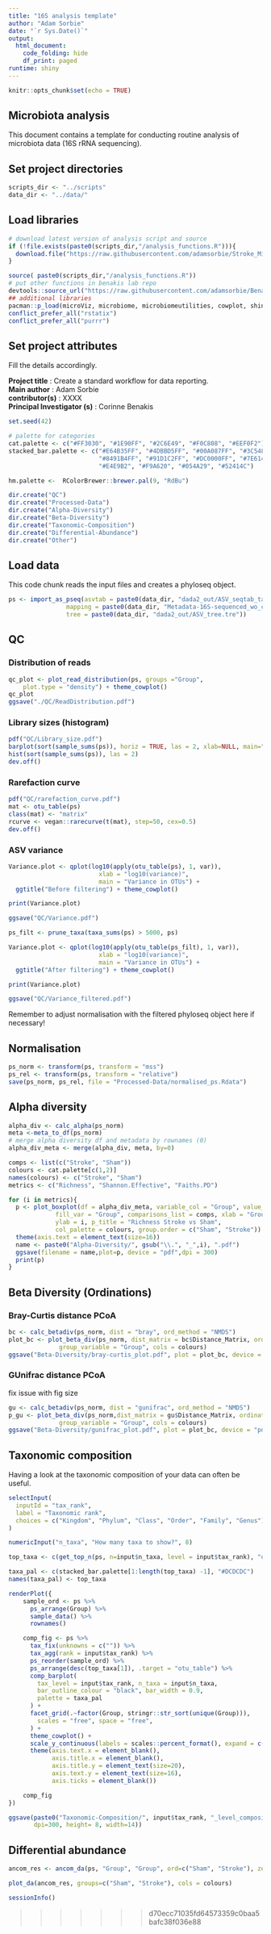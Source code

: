 ```yaml
--- 
title: "16S analysis template"
author: "Adam Sorbie"
date: "`r Sys.Date()`"
output:
  html_document:
    code_folding: hide
    df_print: paged
runtime: shiny
---
```


```r
knitr::opts_chunk$set(echo = TRUE)
```

## Microbiota analysis 

This document contains a template for conducting routine analysis of microbiota data 
(16S rRNA sequencing).


## Set project directories

```r
scripts_dir <- "../scripts"
data_dir <- "../data/"
```


## Load libraries  

```r
# download latest version of analysis script and source 
if (!file.exists(paste0(scripts_dir,"/analysis_functions.R"))){
  download.file("https://raw.githubusercontent.com/adamsorbie/Stroke_Microbiota_reproducibility/main/scripts/analysis_functions.R", destfile = paste0(scripts_dir,"/analysis_functions.R"))
}

source( paste0(scripts_dir,"/analysis_functions.R"))
# put other functions in benakis lab repo
devtools::source_url("https://raw.githubusercontent.com/adamsorbie/BenakisLab/main/16S/analysis_scripts/helper_functions_microbiome.R")
## additional libraries
pacman::p_load(microViz, microbiome, microbiomeutilities, cowplot, shiny, conflicted)
conflict_prefer_all("rstatix")
conflict_prefer_all("purrr")
```

## Set project attributes  

Fill the details accordingly.  

**Project title** : Create a standard workflow for data reporting.  
**Main author** : Adam Sorbie  
**contributor(s)** : XXXX  
**Principal Investigator (s)** : Corinne Benakis   


```r
set.seed(42)
```

```r
# palette for categories 
cat.palette <- c("#FF3030", "#1E90FF", "#2C6E49", "#F0C808", "#EEF0F2")
stacked_bar.palette <- c("#E64B35FF", "#4DBBD5FF", "#00A087FF", "#3C5488FF", "#F39B7FFF", 
                         "#8491B4FF", "#91D1C2FF", "#DC0000FF", "#7E6148FF", "#B09C85FF", 
                         "#E4E9B2", "#F9A620", "#054A29", "#52414C")

hm.palette <-  RColorBrewer::brewer.pal(9, "RdBu")
```


```r
dir.create("QC")
dir.create("Processed-Data")
dir.create("Alpha-Diversity")
dir.create("Beta-Diversity")
dir.create("Taxonomic-Composition")
dir.create("Differential-Abundance")
dir.create("Other")
```


## Load data

This code chunk reads the input files and creates a phyloseq object. 

```r
ps <- import_as_pseq(asvtab = paste0(data_dir, "dada2_out/ASV_seqtab_tax.tab"),
                mapping = paste0(data_dir, "Metadata-16S-sequenced_wo_ctrls.txt"),
                tree = paste0(data_dir, "dada2_out/ASV_tree.tre"))
```


## QC {.tabset}

### Distribution of reads  

```r
qc_plot <- plot_read_distribution(ps, groups ="Group", 
    plot.type = "density") + theme_cowplot()
qc_plot
ggsave("./QC/ReadDistribution.pdf")
```

### Library sizes (histogram)  

```r
pdf("QC/Library_size.pdf")
barplot(sort(sample_sums(ps)), horiz = TRUE, las = 2, xlab=NULL, main="Library sizes")
hist(sort(sample_sums(ps)), las = 2)
dev.off()
```
### Rarefaction curve 
```r
pdf("QC/rarefaction_curve.pdf")
mat <- otu_table(ps)
class(mat) <- "matrix"
rcurve <- vegan::rarecurve(t(mat), step=50, cex=0.5)
dev.off()
```

### ASV variance

```r
Variance.plot <- qplot(log10(apply(otu_table(ps), 1, var)), 
                         xlab = "log10(variance)", 
                         main = "Variance in OTUs") + 
  ggtitle("Before filtering") + theme_cowplot()

print(Variance.plot)

ggsave("QC/Variance.pdf")
```
```r
ps_filt <- prune_taxa(taxa_sums(ps) > 5000, ps)

Variance.plot <- qplot(log10(apply(otu_table(ps_filt), 1, var)), 
                         xlab = "log10(variance)", 
                         main = "Variance in OTUs") + 
  ggtitle("After filtering") + theme_cowplot()

print(Variance.plot)

ggsave("QC/Variance_filtered.pdf")
```
Remember to adjust normalisation with the filtered phyloseq object here if necessary!


## Normalisation {.tabset}

```r
ps_norm <- transform(ps, transform = "mss")
ps_rel <- transform(ps, transform = "relative")
save(ps_norm, ps_rel, file = "Processed-Data/normalised_ps.Rdata")
```


## Alpha diversity {.tabset}  

```r
alpha_div <- calc_alpha(ps_norm)
meta <-meta_to_df(ps_norm)
# merge alpha diversity df and metadata by rownames (0)
alpha_div_meta <- merge(alpha_div, meta, by=0)
```

```r
comps <- list(c("Stroke", "Sham"))
colours <- cat.palette[c(1,2)]
names(colours) <- c("Stroke", "Sham")
metrics <- c("Richness", "Shannon.Effective", "Faiths.PD")
```

```r
for (i in metrics){
  p <- plot_boxplot(df = alpha_div_meta, variable_col = "Group", value_col = i, 
             fill_var = "Group", comparisons_list = comps, xlab = "Group", 
             ylab = i, p_title = "Richness Stroke vs Sham", 
             col_palette = colours, group.order = c("Sham", "Stroke")) +
  theme(axis.text = element_text(size=16))
  name <- paste0("Alpha-Diversity/", gsub("\\.", "_",i), ".pdf")
  ggsave(filename = name,plot=p, device = "pdf",dpi = 300)
  print(p)
}

```



## Beta Diversity (Ordinations) {.tabset}     


### Bray-Curtis distance PCoA  


```r
bc <- calc_betadiv(ps_norm, dist = "bray", ord_method = "NMDS")
plot_bc <- plot_beta_div(ps_norm, dist_matrix = bc$Distance_Matrix, ordination = bc$Ordination, 
              group_variable = "Group", cols = colours)
ggsave("Beta-Diversity/bray-curtis_plot.pdf", plot = plot_bc, device = "pdf")
```


### GUnifrac distance PCoA  

fix issue with fig size 
```r
gu <- calc_betadiv(ps_norm, dist = "gunifrac", ord_method = "NMDS")
p_gu <- plot_beta_div(ps_norm,dist_matrix = gu$Distance_Matrix, ordination = gu$Ordination, 
              group_variable = "Group", cols = colours)
ggsave("Beta-Diversity/gunifrac_plot.pdf", plot = plot_bc, device = "pdf")
```

## Taxonomic composition  {.tabset}   

Having a look at the taxonomic composition of your data can often be useful. 
  
```r
selectInput(
  inputId = "tax_rank", 
  label = "Taxonomic rank",
  choices = c("Kingdom", "Phylum", "Class", "Order", "Family", "Genus") 
)

numericInput("n_taxa", "How many taxa to show?", 8)

top_taxa <- c(get_top_n(ps, n=input$n_taxa, level = input$tax_rank), "other")

taxa_pal <- c(stacked_bar.palette[1:length(top_taxa) -1], "#DCDCDC")
names(taxa_pal) <- top_taxa

renderPlot({
    sample_ord <- ps %>%
      ps_arrange(Group) %>%
      sample_data() %>%
      rownames()

    comp_fig <- ps %>% 
      tax_fix(unknowns = c("")) %>%
      tax_agg(rank = input$tax_rank) %>% 
      ps_reorder(sample_ord) %>% 
      ps_arrange(desc(top_taxa[1]), .target = "otu_table") %>% 
      comp_barplot(
        tax_level = input$tax_rank, n_taxa = input$n_taxa,
        bar_outline_colour = "black", bar_width = 0.9,
        palette = taxa_pal
      ) +
      facet_grid(.~factor(Group, stringr::str_sort(unique(Group))), 
        scales = "free", space = "free",
      ) + 
      theme_cowplot() +
      scale_y_continuous(labels = scales::percent_format(), expand = c(0,0)) +
      theme(axis.text.x = element_blank(),
            axis.title.x = element_blank(),
            axis.title.y = element_text(size=20),
            axis.text.y = element_text(size=16),
            axis.ticks = element_blank())

    comp_fig
})

ggsave(paste0("Taxonomic-Composition/", input$tax_rank, "_level_composition.pdf", comp_fig, device = "pdf", 
       dpi=300, height= 8, width=14))

```

## Differential abundance {.tabset}

```r
ancom_res <- ancom_da(ps, "Group", "Group", ord=c("Sham", "Stroke"), zero_thresh = 0.33)
```

```r
plot_da(ancom_res, groups=c("Sham", "Stroke"), cols = colours)
```

```r

sessionInfo()

```

>>>>>>> d70ecc71035fd64573359c0baa5bafc38f036e88
